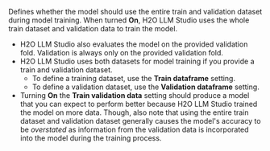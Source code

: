 Defines whether the model should use the entire train and validation dataset during model training. When turned **On**, H2O LLM Studio uses the whole train dataset and validation data to train the model.

- H2O LLM Studio also evaluates the model on the provided validation fold. Validation is always only on the provided validation fold.
- H2O LLM Studio uses both datasets for model training if you provide a train and validation dataset.
    - To define a training dataset, use the **Train dataframe** setting.
    - To define a validation dataset, use the **Validation dataframe** setting.
- Turning **On** the **Train validation data** setting should produce a model that you can expect to perform better because H2O LLM Studio trained the model on more data. Though, also note that using the entire train dataset and validation dataset generally causes the model's accuracy to be *overstated* as information from the validation data is incorporated into the model during the training process.
